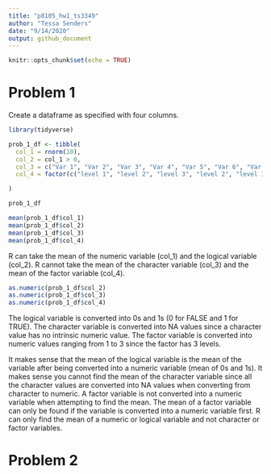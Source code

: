 ```yaml
---
title: "p8105_hw1_ts3349"
author: "Tessa Senders"
date: "9/14/2020"
output: github_document
---
```


```r
knitr::opts_chunk$set(echo = TRUE)
```

# Problem 1

Create a dataframe as specified with four columns.
```r
library(tidyverse)

prob_1_df <- tibble(
  col_1 = rnorm(10),
  col_2 = col_1 > 0,
  col_3 = c("Var 1", "Var 2", "Var 3", "Var 4", "Var 5", "Var 6", "Var 7", "Var 8", "Var 9", "Var 10"),
  col_4 = factor(c("level 1", "level 2", "level 3", "level 2", "level 1", "level 3", "level 1", "level 2", "level 2", "level 3"))

)

prob_1_df

mean(prob_1_df$col_1)
mean(prob_1_df$col_2)
mean(prob_1_df$col_3)
mean(prob_1_df$col_4)
```
R can take the mean of the numeric variable (col_1) and the logical variable (col_2).  R cannot take the mean of the character variable (col_3) and the mean of the factor variable (col_4).

```r
as.numeric(prob_1_df$col_2)
as.numeric(prob_1_df$col_3)
as.numeric(prob_1_df$col_4)
```
The logical variable is converted into 0s and 1s (0 for FALSE and 1 for TRUE).  The character variable is converted into NA values since a character value has no intrinsic numeric value.  The factor variable is converted into numeric values ranging from 1 to 3 since the factor has 3 levels.

It makes sense that the mean of the logical variable is the mean of the variable after being converted into a numeric variable (mean of 0s and 1s).  It makes sense you cannot find the mean of the character variable since all the character values are converted into NA values when converting from character to numeric.  A factor variable is not converted into a numeric variable when attempting to find the mean.  The mean of a factor variable can only be found if the variable is converted into a numeric variable first.  R can only find the mean of a numeric or logical variable and not character or factor variables.

# Problem 2

```r
```


